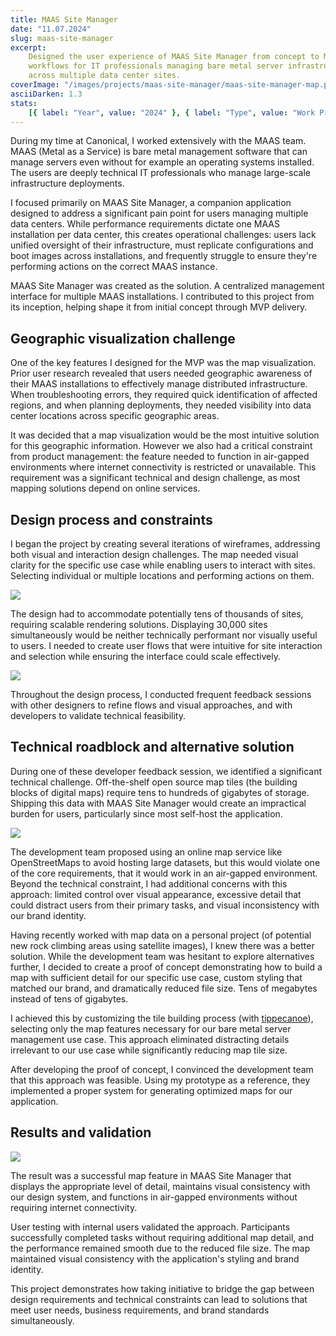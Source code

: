 ```yaml
---
title: MAAS Site Manager
date: "11.07.2024"
slug: maas-site-manager
excerpt:
    Designed the user experience of MAAS Site Manager from concept to MVP. Built
    workflows for IT professionals managing bare metal server infrastructure
    across multiple data center sites.
coverImage: "/images/projects/maas-site-manager/maas-site-manager-map.png"
asciiDarken: 1.3
stats:
    [{ label: "Year", value: "2024" }, { label: "Type", value: "Work Project" }]
---
```


During my time at Canonical, I worked extensively with the MAAS team. MAAS
(Metal as a Service) is bare metal management software that can manage servers
even without for example an operating systems installed. The users are deeply
technical IT professionals who manage large-scale infrastructure deployments.

I focused primarily on MAAS Site Manager, a companion application designed to
address a significant pain point for users managing multiple data centers. While
performance requirements dictate one MAAS installation per data center, this
creates operational challenges: users lack unified oversight of their
infrastructure, must replicate configurations and boot images across
installations, and frequently struggle to ensure they're performing actions on
the correct MAAS instance.

MAAS Site Manager was created as the solution. A centralized management
interface for multiple MAAS installations. I contributed to this project from
its inception, helping shape it from initial concept through MVP delivery.

## Geographic visualization challenge

One of the key features I designed for the MVP was the map visualization. Prior
user research revealed that users needed geographic awareness of their MAAS
installations to effectively manage distributed infrastructure. When
troubleshooting errors, they required quick identification of affected regions,
and when planning deployments, they needed visibility into data center locations
across specific geographic areas.

It was decided that a map visualization would be the most intuitive solution for
this geographic information. However we also had a critical constraint from
product management: the feature needed to function in air-gapped environments
where internet connectivity is restricted or unavailable. This requirement was a
significant technical and design challenge, as most mapping solutions depend on
online services.

## Design process and constraints

I began the project by creating several iterations of wireframes, addressing
both visual and interaction design challenges. The map needed visual clarity for
the specific use case while enabling users to interact with sites. Selecting
individual or multiple locations and performing actions on them.

![](/images/projects/maas-site-manager/wireframe-3.png)

The design had to accommodate potentially tens of thousands of sites, requiring
scalable rendering solutions. Displaying 30,000 sites simultaneously would be
neither technically performant nor visually useful to users. I needed to create
user flows that were intuitive for site interaction and selection while ensuring
the interface could scale effectively.

![](/images/projects/maas-site-manager/wireframe-2.png)

Throughout the design process, I conducted frequent feedback sessions with other
designers to refine flows and visual approaches, and with developers to validate
technical feasibility.

## Technical roadblock and alternative solution

During one of these developer feedback session, we identified a significant
technical challenge. Off-the-shelf open source map tiles (the building blocks of
digital maps) require tens to hundreds of gigabytes of storage. Shipping this
data with MAAS Site Manager would create an impractical burden for users,
particularly since most self-host the application.

![](/images/projects/maas-site-manager/openstreetmap.png)

The development team proposed using an online map service like OpenStreetMaps to
avoid hosting large datasets, but this would violate one of the core
requirements, that it would work in an air-gapped environment. Beyond the
technical constraint, I had additional concerns with this approach: limited
control over visual appearance, excessive detail that could distract users from
their primary tasks, and visual inconsistency with our brand identity.

Having recently worked with map data on a personal project (of potential new
rock climbing areas using satellite images), I knew there was a better solution.
While the development team was hesitant to explore alternatives further, I
decided to create a proof of concept demonstrating how to build a map with
sufficient detail for our specific use case, custom styling that matched our
brand, and dramatically reduced file size. Tens of megabytes instead of tens of
gigabytes.

I achieved this by customizing the tile building process (with
[tippecanoe](https://github.com/mapbox/tippecanoe)), selecting only the map
features necessary for our bare metal server management use case. This approach
eliminated distracting details irrelevant to our use case while significantly
reducing map tile size.

After developing the proof of concept, I convinced the development team that
this approach was feasible. Using my prototype as a reference, they implemented
a proper system for generating optimized maps for our application.

## Results and validation

![](/images/projects/maas-site-manager/maas-site-manager-map.png)

The result was a successful map feature in MAAS Site Manager that displays the
appropriate level of detail, maintains visual consistency with our design
system, and functions in air-gapped environments without requiring internet
connectivity.

User testing with internal users validated the approach. Participants
successfully completed tasks without requiring additional map detail, and the
performance remained smooth due to the reduced file size. The map maintained
visual consistency with the application's styling and brand identity.

This project demonstrates how taking initiative to bridge the gap between design
requirements and technical constraints can lead to solutions that meet user
needs, business requirements, and brand standards simultaneously.
